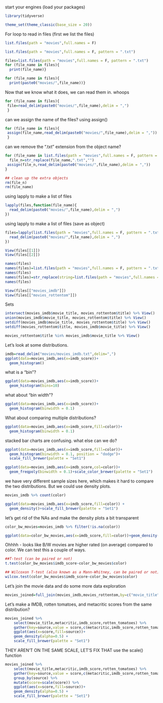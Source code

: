 start your engines (load your packages)
```r
library(tidyverse)

theme_set(theme_classic(base_size = 20)) 
```

For loop to read in files (first we list the files)
```r
list.files(path = "movies",full.names = F)

list.files(path = "movies",full.names = F, pattern = ".txt")

files=list.files(path = "movies",full.names = F, pattern = ".txt")
for (file_name in files){
  print(file_name)}

for (file_name in files){
  print(paste0("movies/",file_name))}
```

Now that we know what it does, we can read them in. whoops
```r
for (file_name in files){
 file=read_delim(paste0("movies/",file_name),delim = ",")
 }
```


can we assign the name of the files? using assign()
```r
for (file_name in files){
 assign(file_name,read_delim(paste0("movies/",file_name),delim = ","))
 }
```

can we remove the ".txt" extension from the object name?
```r
for (file_name in list.files(path = "movies",full.names = F, pattern = ".txt")){
  file_n=str_replace(file_name,".txt","")
 assign(file_n,read_delim(paste0("movies/",file_name),delim = ","))
}

## clean up the extra objects
rm(file_n)
rm(file_name)
```


using lapply to make a list of files
```r
lapply(files,function(file_name){
  read_delim(paste0("movies/",file_name),delim = ",")
})
```

using lapply to make a list of files (save as object)
```r
files=lapply(list.files(path = "movies",full.names = F, pattern = ".txt"),function(file_name){
  read_delim(paste0("movies/",file_name),delim = ",")
})

View(files[[1]])
View(files[[2]])

names(files)
names(files)=list.files(path = "movies",full.names = F, pattern = ".txt")
names(files)
names(files)=str_replace(string=list.files(path = "movies",full.names = F, pattern = ".txt"),pattern = ".txt",replacement = "")
names(files)

View(files[["movies_imdb"]])
View(files[["movies_rottentom"]])
```

Sets
```r
intersect(movies_imdb$movie_title, movies_rottentom$title) %>% View()
union(movies_imdb$movie_title, movies_rottentom$title) %>% View()
setdiff(movies_imdb$movie_title, movies_rottentom$title) %>% View()
setdiff(movies_rottentom$title, movies_imdb$movie_title) %>% View()

movies_rottentom$title %in% movies_imdb$movie_title %>% View()
```

Let's look at some distributions. 
```r
imdb=read_delim("movies/movies_imdb.txt",delim=",")
ggplot(data=movies_imdb,aes(x=imdb_score))+
  geom_histogram()
```

what is a "bin"?
```r
ggplot(data=movies_imdb,aes(x=imdb_score))+
  geom_histogram(bins=10)
```

what about "bin width"?
```r
ggplot(data=movies_imdb,aes(x=imdb_score))+
  geom_histogram(binwidth = 0.1)
```

What about comparing multiple distributions?
```r
ggplot(data=movies_imdb,aes(x=imdb_score,fill=color))+
  geom_histogram(binwidth = 0.1)
```

stacked bar charts are confusing. what else can we do?
```r
ggplot(data=movies_imdb,aes(x=imdb_score,fill=color))+
  geom_histogram(binwidth = 0.1, position = "dodge")+
  scale_fill_brewer(palette = "Set1")

ggplot(data=movies_imdb,aes(x=imdb_score,col=color))+
  geom_freqpoly(binwidth = 0.1)+scale_color_brewer(palette = "Set1")
```

we have very different sample sizes here, which makes it hard to compare the two distributions. But we could use density plots. 
```r
movies_imdb %>% count(color)

ggplot(data=movies_imdb,aes(x=imdb_score,fill=color)) +
  geom_density()+scale_fill_brewer(palette = "Set1")
```

let's get rid of the NAs and make the density plots a bit transparent
```r
color_bw_movies=movies_imdb %>% filter(!is.na(color))

ggplot(data=color_bw_movies,aes(x=imdb_score,fill=color))+geom_density(alpha=0.5)+scale_fill_brewer(palette = "Set1")
```

Ohhhh - looks like B/W movies are higher rated (on average) compared to color. We can test this a couple of ways. 
```r
##T-test (can be paired or not)
t.test(color_bw_movies$imdb_score~color_bw_movies$color)

## Wilcoxon T-test (also known as a Mann-Whitney, can be paired or not)
wilcox.test(color_bw_movies$imdb_score~color_bw_movies$color)
```

Let's join the movie data and do some more data exploration
```r
movies_joined=full_join(movies_imdb,movies_rottentom,by=c("movie_title"="title"))
```

Let's make a  IMDB, rotten tomatoes, and metacritic scores from the same distribution?
```r
movies_joined %>% 
    select(movie_title,metacritic,imdb_score,rotten_tomatoes) %>%
    gather(key=source,value = score,c(metacritic,imdb_score,rotten_tomatoes)) %>%
    ggplot(aes(x=score,fill=source))+
    geom_density(alpha=0.5) +
    scale_fill_brewer(palette = "Set1")
```

THEY AREN'T ON THE SAME SCALE, LET'S FIX THAT
use the scale() function
```r
movies_joined %>% 
    select(movie_title,metacritic,imdb_score,rotten_tomatoes) %>%
    gather(key=source,value = score,c(metacritic,imdb_score,rotten_tomatoes)) %>%
    group_by(source) %>%
    mutate(score=scale(score)) %>%
    ggplot(aes(x=score,fill=source))+
    geom_density(alpha=0.5) +
    scale_fill_brewer(palette = "Set1")

```
